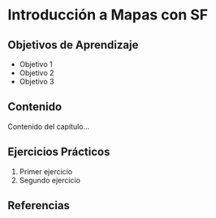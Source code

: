 # Introducción a Mapas con SF

## Objetivos de Aprendizaje

- Objetivo 1
- Objetivo 2
- Objetivo 3

## Contenido

Contenido del capítulo...

## Ejercicios Prácticos

1. Primer ejercicio
2. Segundo ejercicio

## Referencias
